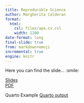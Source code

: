 ```yaml
---
title: Reproducible Science  
author: Margherita Calderan  
format:  
  html:  
    csl: files/apa.cv.csl  
    width: 1200
date-format: long  
final-slide: true  
from: markdown+emoji  
incremental: true  
engine: knitr  
---
```


Here you can find the slide... :smile:

[Slides](slide/repro-preschool.html)  
[PDF](slide/repro-preschool.pdf)

Quarto Example
[Quarto output](slide/example-quarto.html)